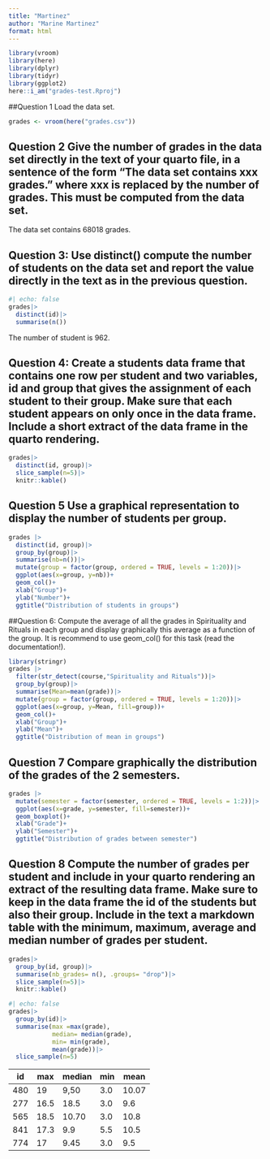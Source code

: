 ```yaml
---
title: "Martinez"
author: "Marine Martinez"
format: html
---
```

```r
library(vroom)
library(here)
library(dplyr)
library(tidyr)
library(ggplot2)
here::i_am("grades-test.Rproj")
```
##Question 1 Load the data set.
```r
grades <- vroom(here("grades.csv"))
```
## Question 2 Give the number of grades in the data set directly in the text of your quarto file, in a sentence of the form “The data set contains xxx grades.” where xxx is replaced by the number of grades. This must be computed from the data set.
The data set contains 68018 grades.

## Question 3: Use distinct() compute the number of students on the data set and report the value directly in the text as in the previous question.
```r
#| echo: false
grades|>
  distinct(id)|>
  summarise(n())
```
The number of student is 962. 

## Question 4: Create a students data frame that contains one row per student and two variables, id and group that gives the assignment of each student to their group. Make sure that each student appears on only once in the data frame. Include a short extract of the data frame in the quarto rendering.
```r
grades|>
  distinct(id, group)|>
  slice_sample(n=5)|>
  knitr::kable()
```
## Question 5 Use a graphical representation to display the number of students per group.
```r
grades |>
  distinct(id, group)|>
  group_by(group)|>
  summarise(nb=n())|>
  mutate(group = factor(group, ordered = TRUE, levels = 1:20))|>
  ggplot(aes(x=group, y=nb))+
  geom_col()+
  xlab("Group")+
  ylab("Number")+
  ggtitle("Distribution of students in groups")
```
##Question 6: Compute the average of all the grades in Spirituality and Rituals in each group and display graphically this average as a function of the group. It is recommend to use geom_col() for this task (read the documentation!).
```r
library(stringr)
grades |>
  filter(str_detect(course,"Spirituality and Rituals"))|>
  group_by(group)|>
  summarise(Mean=mean(grade))|>
  mutate(group = factor(group, ordered = TRUE, levels = 1:20))|>
  ggplot(aes(x=group, y=Mean, fill=group))+
  geom_col()+
  xlab("Group")+
  ylab("Mean")+
  ggtitle("Distribution of mean in groups")
```

## Question 7 Compare graphically the distribution of the grades of the 2 semesters.
```r
grades |>
  mutate(semester = factor(semester, ordered = TRUE, levels = 1:2))|>
  ggplot(aes(x=grade, y=semester, fill=semester))+
  geom_boxplot()+
  xlab("Grade")+
  ylab("Semester")+
  ggtitle("Distribution of grades between semester")
```
## Question 8 Compute the number of grades per student and include in your quarto rendering an extract of the resulting data frame. Make sure to keep in the data frame the id of the students but also their group. Include in the text a markdown table with the minimum, maximum, average and median number of grades per student.
```r
grades|>
  group_by(id, group)|>
  summarise(nb_grades= n(), .groups= "drop")|>
  slice_sample(n=5)|>
  knitr::kable()
```
```r
#| echo: false
grades|>
  group_by(id)|>
  summarise(max =max(grade),
            median= median(grade),
            min= min(grade),
            mean(grade))|>
  slice_sample(n=5)
```
| id | max |median|min  |mean |
|----|-----|------|-----|------|
| 480|  19 | 9,50 | 3.0 | 10.07
| 277| 16.5| 18.5| 3.0  | 9.6|
| 565| 18.5| 10.70| 3.0| 10.8|
| 841| 17.3| 9.9| 5.5| 10.5|
| 774| 17 | 9.45| 3.0 | 9.5|

